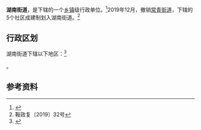 {{中国乡级行政区|21/03/02/011/000
| 电话区号 = 412
}}

'''湖南街道'''，是{{PRC admin/fullname|21/03/02/011/000|3}}下辖的一个[[乡镇|乡镇]]级行政单位。<ref>{{PRC admin/ref sgc|{{PRC admin/parent|21/03/02/011/000}}}}</ref>2019年12月，撤销[[常青街道|常青街道]]，下辖的5个社区成建制划入湖南街道。<ref>鞍政复〔2019〕32号</ref>

== 行政区划 ==

湖南街道下辖以下地区：<ref>{{PRC admin/ref sgc|21/03/02/011/000}}</ref>

{{PRC admin/children|21/03/02/011/000}}。

== 参考资料 ==

{{reflist}}

{{PRC admin/navcat|21/03/02/011/000}}